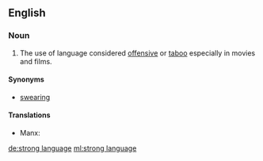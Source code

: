==English==

===Noun===
{{en-noun|-|head=[[strong]] [[language]]}}

# The use of language considered [[offensive]] or [[taboo]] especially in movies and films.

====Synonyms====
* [[swearing]]

====Translations====
{{trans-top|use of language considered offensive or taboo especially in movies and films}}
* Manx: {{t-|gv|caaynt lajer|f}}
{{trans-mid}}
{{trans-bottom}}

[[de:strong language]]
[[ml:strong language]]